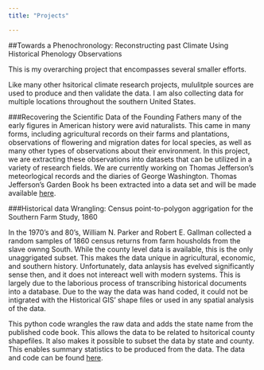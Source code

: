 ```yaml
---
title: "Projects"

---
```

##Towards a Phenochronology: Reconstructing past Climate Using Historical Phenology Observations

This is my overarching project that encompasses several smaller efforts. 

Like many other hsitorical climate research projects, mululitple sources are used to produce and then validate the data. I am also collecting data for multiple locations throughout the southern United States.

###Recovering the Scientific Data of the Founding Fathers
many of the early figures in American history were avid naturalists. This came in many forms, including agricultural records on their farms and plantations, observations of flowering and migration dates for local species, as well as many other types of observations about their environment. In this project, we are extracting these observations into datasets that can be utilized in a variety of research fields. We are currently working on Thomas Jefferson's meteorlogical records and the diaries of George Washington. Thomas Jefferson's Garden Book hs been extracted into a data set and will be made available [here](https://github.com/gdb12/Historical-bioclimatology/tree/master/Thomas%20Jefferson/Garden%20Book). 

###Historical data Wrangling: Census point-to-polygon aggrigation for the Southern Farm Study, 1860

In the 1970's and 80's, William N. Parker and Robert E. Gallman collected a random samples of 1860 census returns from farm housholds from the slave ownng South. While the county level data is available, this is the only unaggrigated subset. This makes the data unique in agricultural, economic, and southern history. Unfortunately, data anlaysis has evelved significantly sense then, and it does not intereact well with modern systems. This is largely due to the laborious process of transcribing historical documents into a database. Due to the way the data was hand coded, it could not be intigrated with the Historical GIS' shape files or used in any spatial analysis of the data.

This python code wrangles the raw data and adds the state name from the published code book. This allows the data to be related to hsitorical county shapefiles. It also makes it possible to subset the data by state and county. This enables summary statistics to be produced from the data. The data and code can be found [here](https://github.com/gdb12/Census-point-to-polygon-aggrigation).